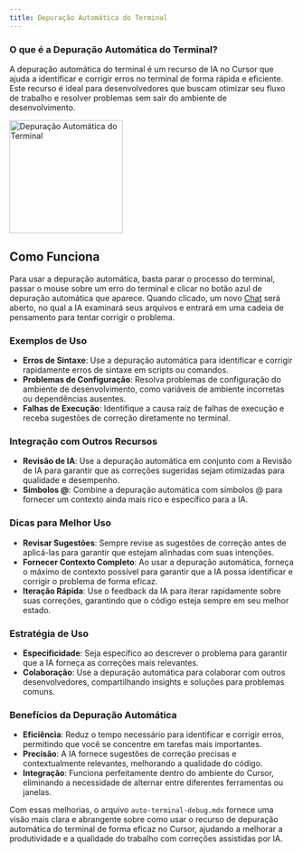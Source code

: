 ```yaml
---
title: Depuração Automática do Terminal
---
```


### O que é a Depuração Automática do Terminal?

A depuração automática do terminal é um recurso de IA no Cursor que ajuda a identificar e corrigir erros no terminal de forma rápida e eficiente. Este recurso é ideal para desenvolvedores que buscam otimizar seu fluxo de trabalho e resolver problemas sem sair do ambiente de desenvolvimento.

<Frame>
  <img
    title="Depuração Automática do Terminal"
    height="200"
    src="/images/autoTerminalDebug.png"
  />
</Frame>

## Como Funciona

Para usar a depuração automática, basta parar o processo do terminal, passar o mouse sobre um erro do terminal e clicar no botão azul de depuração automática que aparece. Quando clicado, um novo [Chat](/chat/overview) será aberto, no qual a IA examinará seus arquivos e entrará em uma cadeia de pensamento para tentar corrigir o problema.

### Exemplos de Uso

- **Erros de Sintaxe**: Use a depuração automática para identificar e corrigir rapidamente erros de sintaxe em scripts ou comandos.
- **Problemas de Configuração**: Resolva problemas de configuração do ambiente de desenvolvimento, como variáveis de ambiente incorretas ou dependências ausentes.
- **Falhas de Execução**: Identifique a causa raiz de falhas de execução e receba sugestões de correção diretamente no terminal.

### Integração com Outros Recursos

- **Revisão de IA**: Use a depuração automática em conjunto com a Revisão de IA para garantir que as correções sugeridas sejam otimizadas para qualidade e desempenho.
- **Símbolos @**: Combine a depuração automática com símbolos @ para fornecer um contexto ainda mais rico e específico para a IA.

### Dicas para Melhor Uso

- **Revisar Sugestões**: Sempre revise as sugestões de correção antes de aplicá-las para garantir que estejam alinhadas com suas intenções.
- **Fornecer Contexto Completo**: Ao usar a depuração automática, forneça o máximo de contexto possível para garantir que a IA possa identificar e corrigir o problema de forma eficaz.
- **Iteração Rápida**: Use o feedback da IA para iterar rapidamente sobre suas correções, garantindo que o código esteja sempre em seu melhor estado.

### Estratégia de Uso

- **Especificidade**: Seja específico ao descrever o problema para garantir que a IA forneça as correções mais relevantes.
- **Colaboração**: Use a depuração automática para colaborar com outros desenvolvedores, compartilhando insights e soluções para problemas comuns.

### Benefícios da Depuração Automática

- **Eficiência**: Reduz o tempo necessário para identificar e corrigir erros, permitindo que você se concentre em tarefas mais importantes.
- **Precisão**: A IA fornece sugestões de correção precisas e contextualmente relevantes, melhorando a qualidade do código.
- **Integração**: Funciona perfeitamente dentro do ambiente do Cursor, eliminando a necessidade de alternar entre diferentes ferramentas ou janelas.

Com essas melhorias, o arquivo `auto-terminal-debug.mdx` fornece uma visão mais clara e abrangente sobre como usar o recurso de depuração automática do terminal de forma eficaz no Cursor, ajudando a melhorar a produtividade e a qualidade do trabalho com correções assistidas por IA.
